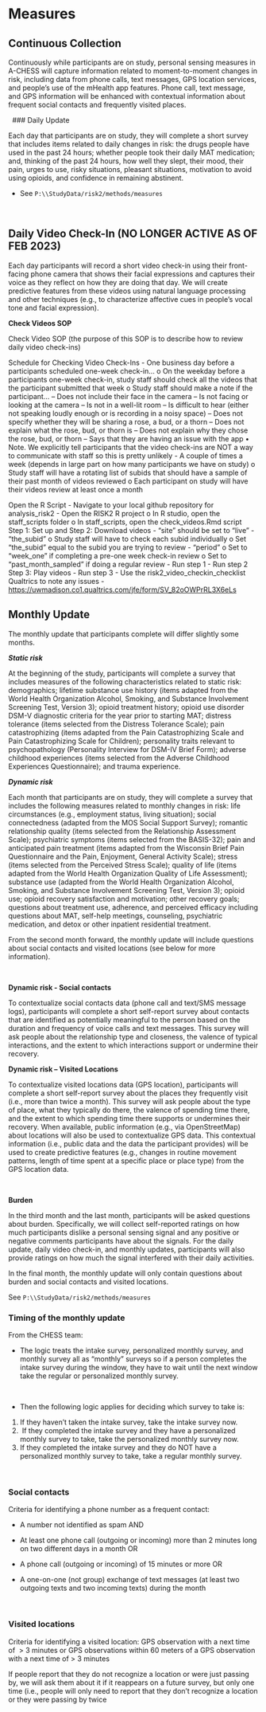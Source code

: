 # Measures

## Continuous Collection

Continuously while participants are on study, personal sensing measures
in A-CHESS will capture information related to moment-to-moment changes
in risk, including data from phone calls, text messages, GPS location
services, and people's use of the mHealth app features. Phone call, text
message, and GPS information will be enhanced with contextual
information about frequent social contacts and frequently visited
places.

 
### Daily Update

Each day that participants are on study, they will complete a short
survey that includes items related to daily changes in risk: the drugs
people have used in the past 24 hours; whether people took their daily
MAT medication; and, thinking of the past 24 hours, how well they slept,
their mood, their pain, urges to use, risky situations, pleasant
situations, motivation to avoid using opioids, and confidence in
remaining abstinent.

-   See `P:\\StudyData/risk2/methods/measures`

 

## Daily Video Check-In (NO LONGER ACTIVE AS OF FEB 2023)

Each day participants will record a short video check-in using their
front-facing phone camera that shows their facial expressions and
captures their voice as they reflect on how they are doing that day. We
will create predictive features from these videos using natural language
processing and other techniques (e.g., to characterize affective cues in
people's vocal tone and facial expression).


**Check Videos SOP**

Check Video SOP (the purpose of this SOP is to describe how to review
daily video check-ins)

Schedule for Checking Video Check-Ins - One business day before a
participants scheduled one-week check-in... o On the weekday before a
participants one-week check-in, study staff should check all the videos
that the participant submitted that week o Study staff should make a
note if the participant... -- Does not include their face in the camera
-- Is not facing or looking at the camera -- Is not in a well-lit room
-- Is difficult to hear (either not speaking loudly enough or is
recording in a noisy space) -- Does not specify whether they will be
sharing a rose, a bud, or a thorn -- Does not explain what the rose,
bud, or thorn is -- Does not explain why they chose the rose, bud, or
thorn -- Says that they are having an issue with the app • Note. We
explicitly tell participants that the video check-ins are NOT a way to
communicate with staff so this is pretty unlikely - A couple of times a
week (depends in large part on how many participants we have on study) o
Study staff will have a rotating list of subids that should have a
sample of their past month of videos reviewed o Each participant on
study will have their videos review at least once a month

Open the R Script - Navigate to your local github repository for
analysis_risk2 - Open the RISK2 R project o In R studio, open the
staff_scripts folder o In staff_scripts, open the check_videos.Rmd
script Step 1: Set up and Step 2: Download videos - "site" should be set
to "live" - "the_subid" o Study staff will have to check each subid
individually o Set "the_subid" equal to the subid you are trying to
review - "period" o Set to "week_one" if completing a pre-one week
check-in review o Set to "past_month_sampled" if doing a regular
review - Run step 1 - Run step 2 Step 3: Play videos - Run step 3 - Use
the risk2_video_checkin_checklist Qualtrics to note any issues -
<https://uwmadison.co1.qualtrics.com/jfe/form/SV_82oOWPrRL3X6eLs>

## Monthly Update

The monthly update that participants complete will differ slightly some
months.

***Static risk***

At the beginning of the study, participants will complete a survey that
includes measures of the following characteristics related to static
risk: demographics; lifetime substance use history (items adapted from
the World Health Organization Alcohol, Smoking, and Substance
Involvement Screening Test, Version 3); opioid treatment history; opioid
use disorder DSM-V diagnostic criteria for the year prior to starting
MAT; distress tolerance (items selected from the Distress Tolerance
Scale); pain catastrophizing (items adapted from the Pain
Catastrophizing Scale and Pain Catastrophizing Scale for Children);
personality traits relevant to psychopathology (Personality Interview
for DSM-IV Brief Form); adverse childhood experiences (items selected
from the Adverse Childhood Experiences Questionnaire); and trauma
experience.

***Dynamic risk***

Each month that participants are on study, they will complete a survey
that includes the following measures related to monthly changes in risk:
life circumstances (e.g., employment status, living situation); social
connectedness (adapted from the MOS Social Support Survey); romantic
relationship quality (items selected from the Relationship Assessment
Scale); psychiatric symptoms (items selected from the BASIS-32); pain
and anticipated pain treatment (items adapted from the Wisconsin Brief
Pain Questionnaire and the Pain, Enjoyment, General Activity Scale);
stress (items selected from the Perceived Stress Scale); quality of life
(items adapted from the World Health Organization Quality of Life
Assessment); substance use (adapted from the World Health Organization
Alcohol, Smoking, and Substance Involvement Screening Test, Version 3);
opioid use; opioid recovery satisfaction and motivation; other recovery
goals; questions about treatment use, adherence, and perceived efficacy
including questions about MAT, self-help meetings, counseling,
psychiatric medication, and detox or other inpatient residential
treatment.

From the second month forward, the monthly update will include questions
about social contacts and visited locations (see below for more
information).

 

**Dynamic risk - Social contacts**

To contextualize social contacts data (phone call and text/SMS message
logs), participants will complete a short self-report survey about
contacts that are identified as potentially meaningful to the person
based on the duration and frequency of voice calls and text messages.
This survey will ask people about the relationship type and closeness,
the valence of typical interactions, and the extent to which
interactions support or undermine their recovery.

**Dynamic risk -- Visited Locations**

To contextualize visited locations data (GPS location), participants
will complete a short self-report survey about the places they
frequently visit (i.e., more than twice a month). This survey will ask
people about the type of place, what they typically do there, the
valence of spending time there, and the extent to which spending time
there supports or undermines their recovery. When available, public
information (e.g., via OpenStreetMap) about locations will also be used
to contextualize GPS data. This contextual information (i.e., public
data and the data the participant provides) will be used to create
predictive features (e.g., changes in routine movement patterns, length
of time spent at a specific place or place type) from the GPS location
data.

 

**Burden**

In the third month and the last month, participants will be asked
questions about burden. Specifically, we will collect self-reported
ratings on how much participants dislike a personal sensing signal and
any positive or negative comments participants have about the signals.
For the daily update, daily video check-in, and monthly updates,
participants will also provide ratings on how much the signal interfered
with their daily activities.

In the final month, the monthly update will only contain questions about
burden and social contacts and visited locations.

See `P:\\StudyData/risk2/methods/measures`

### Timing of the monthly update

From the CHESS team:

-   The logic treats the intake survey, personalized monthly survey, and
    monthly survey all as "monthly" surveys so if a person completes the
    intake survey during the window, they have to wait until the next
    window take the regular or personalized monthly survey.

 

-   Then the following logic applies for deciding which survey to take
    is:

1.  If they haven't taken the intake survey, take the intake survey now.
2.   If they completed the intake survey and they have a personalized
    monthly survey to take, take the personalized monthly survey now.
3.  If they completed the intake survey and they do NOT have a
    personalized monthly survey to take, take a regular monthly survey.

 

### Social contacts

Criteria for identifying a phone number as a frequent contact:

-   A number not identified as spam AND

-   At least one phone call (outgoing or incoming) more than 2 minutes
    long on two different days in a month OR

-   A phone call (outgoing or incoming) of 15 minutes or more OR

-   A one-on-one (not group) exchange of text messages (at least two
    outgoing texts and two incoming texts) during the month

 

### Visited locations

Criteria for identifying a visited location: GPS observation with a next
time of  \> 3 minutes or GPS observations within 60 meters of a GPS
observation with a next time of \> 3 minutes

If people report that they do not recognize a location or were just
passing by, we will ask them about it if it reappears on a future
survey, but only one time (i.e., people will only need to report that
they don't recognize a location or they were passing by twice


